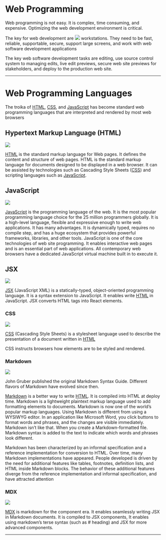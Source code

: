 
# Web Programming

Web programming is not easy. It is complex, time consuming, and expensive. Optimizing the web development environment is critical.

The key  for web development are ![](hardware) workstations. They need to be fast, reliable, supportable, secure, support large screens, and work with web software development applications
 
The key web software development tasks are editing, use source control system to managing edits, live edit previews, secure web site previews for stakeholders, and deploy to the production web site.

---

# Web Programming Languages

The troika of [HTML](https://developer.mozilla.org/en-US/docs/Web/HTML), [CSS](https://developer.mozilla.org/en-US/docs/Web/CSS), and [JavaScript](https://developer.mozilla.org/en-US/docs/Web/JavaScript) has become standard web programming languages that are interpreted and rendered by most web browsers

## Hypertext Markup Language (HTML)

<Image src="/HTML5logo.png" height={100} width={100} />

[HTML](https://developer.mozilla.org/en-US/docs/Web/HTML) is the standard markup language for Web pages. It defines the content and structure of web pages. HTML is the standard markup language for documents designed to be displayed in a web browser. It can be assisted by technologies such as Cascading Style Sheets ([CSS](https://developer.mozilla.org/en-US/docs/Web/CSS)) and scripting languages such as [JavaScript](https://developer.mozilla.org/en-US/docs/Web/JavaScript).

## JavaScript

<Image src="/JavaScript.png" height={100} width={100} />

[JavaScript](https://developer.mozilla.org/en-US/docs/Web/JavaScript) is the programming language of the web. It is the most popular programming language choice for the 25 million programmers globally. It is a high-level language, flexible and expressive enough to write web applications. It has many advantages. It is dynamically typed, requires no compile step, and has a huge ecosystem that provides powerful frameworks, libraries, and other tools. JavaScript is one of the core technologies of web site programming. It enables interactive web pages and is an essential part of web applications. All contemporary web browsers have a dedicated JavaScript virtual machine built in to execute it.

## JSX

<Image src="/JSXlogo.png" height={100} width={100} />

[JSX](https://reactjs.org/docs/introducing-jsx.html#Next.js-focus-wrapper) (JavaScript XML) is a statically-typed, object-oriented programming language. It is a syntax extension to JavaScript. It enables write [HTML](https://developer.mozilla.org/en-US/docs/Web/HTML) in JavaScript. JSX converts HTML tags into React elements.

### CSS

<Image src="/CSS3logo.png" height={100} width={100} />

[CSS](https://developer.mozilla.org/en-US/docs/Web/CSS) (Cascading Style Sheets) is a stylesheet language used to describe the presentation of a document written in [HTML](https://developer.mozilla.org/en-US/docs/Web/HTML)

CSS instructs browsers how elements are to be styled and rendered.

### Markdown

<Image src="/Markdown.png" height={100} width={100} />

John Gruber published the original Markdown Syntax Guide. Different flavors of Markdown have evolved since then.

[Markdown](https://www.markdownguide.org) is a better way to write [HTML](https://developer.mozilla.org/en-US/docs/Web/HTML). It is compiled into HTML at deploy time. Markdown is a lightweight plaintext markup language used to add formatting elements to documents. Markdown is now one of the world’s popular markup languages. Using Markdown is different from using a WYSIWYG editor. In an application like Microsoft Word, you click buttons to format words and phrases, and the changes are visible immediately. Markdown isn’t like that. When you create a Markdown-formatted file. Markdown syntax is added to the text to indicate which words and phrases look different.

Markdown has been characterized by an informal specification and a reference implementation for conversion to HTML. Over time, many Markdown implementations have appeared. People developed is driven by the need for additional features like tables, footnotes, definition lists, and HTML inside Markdown blocks. The behavior of these additional features diverge from the reference implementation and informal specification, and have attracted attention

### MDX

<Image src="/mdxLogo.png" height={100} width={100} />

[MDX](https://mdxjs.com/) is markdown for the component era. It enables seamlessly writing JSX in Markdown documents. It is compiled to JSX components, It enables using markdown’s terse syntax (such as # heading) and JSX for more advanced components.

---
